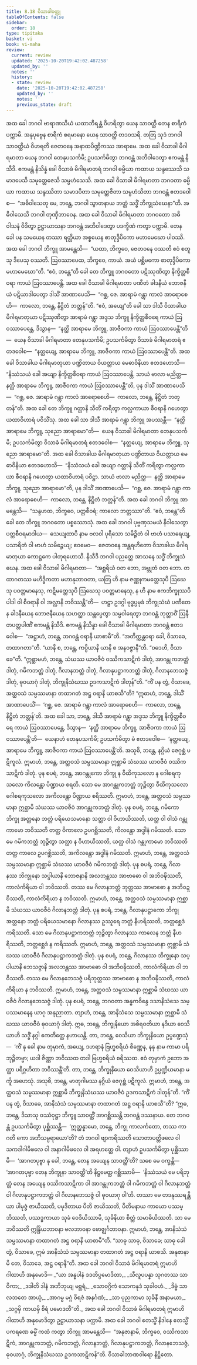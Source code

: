 ```yaml
---
title: 8.18 ဝိသာခါဝတ္ထု
tableOfContents: false
sidebar:
  order: 18
type: tipitaka
basket: vi
book: vi-maha
review:
  current: review
  updated: '2025-10-20T19:42:02.487258'
  updated_by: ''
  notes: ''
  history:
  - state: review
    date: '2025-10-20T19:42:02.487258'
    updated_by: ''
    notes: ''
    previous_state: draft
---
```



<DynamicBreadcrumb />


<ReviewStatus review={frontmatter.review} showDetails={true} />

<HypothesisAnnotation frontmatter={frontmatter} />

<Division number="349" book="vi-maha" e="ch" v="3" p="404">

<Paragraph number="1651" book="vi-maha">
အထ ခေါ ဘဂဝါ ဗာရာဏသိယံ ယထာဘိရန္တံ ဝိဟရိတွာ ယေန သာဝတ္ထိ တေန စာရိကံ ပက္ကာမိ. အနုပုဗ္ဗေန စာရိကံ စရမာနော ယေန သာဝတ္ထိ တဒဝသရိ. တတြ သုဒံ ဘဂဝါ သာဝတ္ထိယံ ဝိဟရတိ ဇေတဝနေ အနာထပိဏ္ဍိကဿ အာရာမေ. အထ ခေါ ဝိသာခါ မိဂါရမာတာ ယေန ဘဂဝါ တေနုပသင်္ကမိ; ဥပသင်္ကမိတွာ ဘဂဝန္တံ အဘိဝါဒေတွာ ဧကမန္တံ နိသီဒိ. ဧကမန္တံ နိသိန္နံ ခေါ ဝိသာခံ မိဂါရမာတရံ ဘဂဝါ ဓမ္မိယာ ကထာယ သန္ဒဿေသိ သမာဒပေသိ သမုတ္တေဇေသိ သမ္ပဟံသေသိ. အထ ခေါ ဝိသာခါ မိဂါရမာတာ ဘဂဝတာ ဓမ္မိယာ ကထာယ သန္ဒဿိတာ သမာဒပိတာ သမုတ္တေဇိတာ သမ္ပဟံသိတာ ဘဂဝန္တံ ဧတဒဝေါစ—  “အဓိဝါသေတု မေ, ဘန္တေ, ဘဂဝါ သွာတနာယ ဘတ္တံ သဒ္ဓိံ ဘိက္ခုသံဃေနာ”တိ. အဓိဝါသေသိ ဘဂဝါ တုဏှီဘာဝေန. အထ ခေါ ဝိသာခါ မိဂါရမာတာ ဘဂဝတော အဓိဝါသနံ ဝိဒိတွာ ဥဋ္ဌာယာသနာ ဘဂဝန္တံ အဘိဝါဒေတွာ ပဒက္ခိဏံ ကတွာ ပက္ကာမိ.
</Paragraph>

<Paragraph number="1652" book="vi-maha">
တေန ခေါ ပန သမယေန တဿာ ရတ္တိယာ အစ္စယေန စာတုဒ္ဒီပိကော မဟာမေဃော ပါဝဿိ. အထ ခေါ ဘဂဝါ ဘိက္ခူ အာမန္တေသိ—  “ယထာ, ဘိက္ခဝေ, ဇေတဝနေ ဝဿတိ ဧဝံ စတူသု ဒီပေသု ဝဿတိ. ဩဝဿာပေထ, ဘိက္ခဝေ, ကာယံ. အယံ ပစ္ဆိမကော စာတုဒ္ဒီပိကော မဟာမေဃော”တိ. “ဧဝံ, ဘန္တေ”တိ ခေါ တေ ဘိက္ခူ ဘဂဝတော ပဋိဿုဏိတွာ နိက္ခိတ္တစီဝရာ ကာယံ ဩဝဿာပေန္တိ.
</Paragraph>

<Paragraph number="1653" book="vi-maha">
အထ ခေါ ဝိသာခါ မိဂါရမာတာ ပဏီတံ ခါဒနီယံ ဘောဇနီယံ ပဋိယာဒါပေတွာ ဒါသိံ အာဏာပေသိ—  “ဂစ္ဆ, ဇေ. အာရာမံ ဂန္တွာ ကာလံ အာရောစေဟိ—  ကာလော, ဘန္တေ, နိဋ္ဌိတံ ဘတ္တန်”တိ. “ဧဝံ, အယျေ”တိ ခေါ သာ ဒါသီ ဝိသာခါယ မိဂါရမာတုယာ ပဋိဿုဏိတွာ အာရာမံ ဂန္တွာ အဒ္ဒသ ဘိက္ခူ နိက္ခိတ္တစီဝရေ ကာယံ ဩဝဿာပေန္တေ, ဒိသွာန—  “နတ္ထိ အာရာမေ ဘိက္ခူ, အာဇီဝကာ ကာယံ ဩဝဿာပေန္တီ”တိ—  ယေန ဝိသာခါ မိဂါရမာတာ တေနုပသင်္ကမိ; ဥပသင်္ကမိတွာ ဝိသာခံ မိဂါရမာတရံ ဧတဒဝေါစ—  “နတ္ထယျေ, အာရာမေ ဘိက္ခူ, အာဇီဝကာ ကာယံ ဩဝဿာပေန္တီ”တိ. အထ ခေါ ဝိသာခါယ မိဂါရမာတုယာ ပဏ္ဍိတာယ ဝိယတ္တာယ မေဓာဝိနိယာ ဧတဒဟောသိ—  “နိဿံသယံ ခေါ အယျာ နိက္ခိတ္တစီဝရာ ကာယံ ဩဝဿာပေန္တိ. သာယံ ဗာလာ မညိတ္ထ—  နတ္ထိ အာရာမေ ဘိက္ခူ, အာဇီဝကာ ကာယံ ဩဝဿာပေန္တီ”တိ, ပုန ဒါသိံ အာဏာပေသိ—  “ဂစ္ဆ, ဇေ. အာရာမံ ဂန္တွာ ကာလံ အာရောစေဟိ—  ကာလော, ဘန္တေ, နိဋ္ဌိတံ ဘတ္တန်”တိ.
</Paragraph>

<Paragraph number="1654" book="vi-maha">
အထ ခေါ တေ ဘိက္ခူ ဂတ္တာနိ သီတိံ ကရိတွာ ကလ္လကာယာ စီဝရာနိ ဂဟေတွာ ယထာဝိဟာရံ ပဝိသိံသု. အထ ခေါ သာ ဒါသီ အာရာမံ ဂန္တွာ ဘိက္ခူ အပဿန္တီ—  “နတ္ထိ အာရာမေ ဘိက္ခူ, သုညော အာရာမော”တိ—  ယေန ဝိသာခါ မိဂါရမာတာ တေနုပသင်္ကမိ; ဥပသင်္ကမိတွာ ဝိသာခံ မိဂါရမာတရံ ဧတဒဝေါစ—  “နတ္ထယျေ, အာရာမေ ဘိက္ခူ, သုညော အာရာမော”တိ. အထ ခေါ ဝိသာခါယ မိဂါရမာတုယာ ပဏ္ဍိတာယ ဝိယတ္တာယ မေဓာဝိနိယာ ဧတဒဟောသိ—  “နိဿံသယံ ခေါ အယျာ ဂတ္တာနိ သီတိံ ကရိတွာ ကလ္လကာယာ စီဝရာနိ ဂဟေတွာ ယထာဝိဟာရံ ပဝိဋ္ဌာ. သာယံ ဗာလာ မညိတ္ထ—  နတ္ထိ အာရာမေ ဘိက္ခူ, သုညော အာရာမော”တိ, ပုန ဒါသိံ အာဏာပေသိ—  “ဂစ္ဆ, ဇေ. အာရာမံ ဂန္တွာ ကာလံ အာရောစေဟိ—  ကာလော, ဘန္တေ, နိဋ္ဌိတံ ဘတ္တန်”တိ.
</Paragraph>

</Division>
<Division number="350" book="vi-maha" e="ch" v="3" p="405">

<Paragraph number="1655" book="vi-maha">
အထ ခေါ ဘဂဝါ ဘိက္ခူ အာမန္တေသိ—  “သန္ဒဟထ, ဘိက္ခဝေ, ပတ္တစီဝရံ; ကာလော ဘတ္တဿာ”တိ. “ဧဝံ, ဘန္တေ”တိ ခေါ တေ ဘိက္ခူ ဘဂဝတော ပစ္စဿောသုံ. အထ ခေါ ဘဂဝါ ပုဗ္ဗဏှသမယံ နိဝါသေတွာ ပတ္တစီဝရမာဒါယ—  သေယျထာပိ နာမ ဗလဝါ ပုရိသော သမိဉ္ဇိတံ ဝါ ဗာဟံ ပသာရေယျ, ပသာရိတံ ဝါ ဗာဟံ သမိဉ္ဇေယျ; ဧဝမေဝ—  ဇေတဝနေ အန္တရဟိတော ဝိသာခါယ မိဂါရမာတုယာ ကောဋ္ဌကေ ပါတုရဟောသိ. နိသီဒိ ဘဂဝါ ပညတ္တေ အာသနေ သဒ္ဓိံ ဘိက္ခုသံဃေန. အထ ခေါ ဝိသာခါ မိဂါရမာတာ—  “အစ္ဆရိယံ ဝတ ဘော, အဗ္ဘုတံ ဝတ ဘော. တထာဂတဿ မဟိဒ္ဓိကတာ မဟာနုဘာဝတာ, ယတြ ဟိ နာမ ဇဏ္ဏုကမတ္တေသုပိ ဩဃေသု ပဝတ္တမာနေသု, ကဋိမတ္တေသုပိ ဩဃေသု ပဝတ္တမာနေသု, န ဟိ နာမ ဧကဘိက္ခုဿပိ ပါဒါ ဝါ စီဝရာနိ ဝါ အလ္လာနိ ဘဝိဿန္တီ”တိ—  ဟဋ္ဌာ ဥဒဂ္ဂါ ဗုဒ္ဓပ္ပမုခံ ဘိက္ခုသံဃံ ပဏီတေန ခါဒနီယေန ဘောဇနီယေန သဟတ္ထာ သန္တပ္ပေတွာ သမ္ပဝါရေတွာ ဘဂဝန္တံ ဘုတ္တာဝိံ ဩနီတပတ္တပါဏိံ ဧကမန္တံ နိသီဒိ. ဧကမန္တံ နိသိန္နာ ခေါ ဝိသာခါ မိဂါရမာတာ ဘဂဝန္တံ ဧတဒဝေါစ—  “အဋ္ဌာဟံ, ဘန္တေ, ဘဂဝန္တံ ဝရာနိ ယာစာမီ”တိ. “အတိက္ကန္တဝရာ ခေါ, ဝိသာခေ, တထာဂတာ”တိ. “ယာနိ စ, ဘန္တေ, ကပ္ပိယာနိ ယာနိ စ အနဝဇ္ဇာနီ”တိ. “ဝဒေဟိ, ဝိသာခေ”တိ. “ဣစ္ဆာမဟံ, ဘန္တေ, သံဃဿ ယာဝဇီဝံ ဝဿိကသာဋိကံ ဒါတုံ, အာဂန္တုကဘတ္တံ ဒါတုံ, ဂမိကဘတ္တံ ဒါတုံ, ဂိလာနဘတ္တံ ဒါတုံ, ဂိလာနုပဋ္ဌာကဘတ္တံ ဒါတုံ, ဂိလာနဘေသဇ္ဇံ ဒါတုံ, ဓုဝယာဂုံ ဒါတုံ, ဘိက္ခုနိသံဃဿ ဥဒကသာဋိကံ ဒါတုန်”တိ. “ကိံ ပန တွံ, ဝိသာခေ, အတ္ထဝသံ သမ္ပဿမာနာ တထာဂတံ အဋ္ဌ ဝရာနိ ယာစသီ”တိ?
</Paragraph>

<Paragraph number="1656" book="vi-maha">
“ဣဓာဟံ, ဘန္တေ, ဒါသိံ အာဏာပေသိံ—  ‘ဂစ္ဆ, ဇေ. အာရာမံ ဂန္တွာ ကာလံ အာရောစေဟိ—  ကာလော, ဘန္တေ, နိဋ္ဌိတံ ဘတ္တန်’တိ. အထ ခေါ သာ, ဘန္တေ, ဒါသီ အာရာမံ ဂန္တွာ အဒ္ဒသ ဘိက္ခူ နိက္ခိတ္တစီဝရေ ကာယံ ဩဝဿာပေန္တေ, ဒိသွာန—  ‘နတ္ထိ အာရာမေ ဘိက္ခူ, အာဇီဝကာ ကာယံ ဩဝဿာပေန္တီ’တိ—  ယေနာဟံ တေနုပသင်္ကမိ; ဥပသင်္ကမိတွာ မံ ဧတဒဝေါစ—  ‘နတ္ထယျေ, အာရာမေ ဘိက္ခူ, အာဇီဝကာ ကာယံ ဩဝဿာပေန္တီ’တိ. အသုစိ, ဘန္တေ, နဂ္ဂိယံ ဇေဂုစ္ဆံ ပဋိကူလံ. ဣမာဟံ, ဘန္တေ, အတ္ထဝသံ သမ္ပဿမာနာ ဣစ္ဆာမိ သံဃဿ ယာဝဇီဝံ ဝဿိကသာဋိကံ ဒါတုံ.
</Paragraph>

<Paragraph number="1657" book="vi-maha">
ပုန စပရံ, ဘန္တေ, အာဂန္တုကော ဘိက္ခု န ဝီထိကုသလော န ဂေါစရကုသလော ကိလန္တော ပိဏ္ဍာယ စရတိ. သော မေ အာဂန္တုကဘတ္တံ ဘုဉ္ဇိတွာ ဝီထိကုသလော ဂေါစရကုသလော အကိလန္တော ပိဏ္ဍာယ စရိဿတိ. ဣမာဟံ, ဘန္တေ, အတ္ထဝသံ သမ္ပဿမာနာ ဣစ္ဆာမိ သံဃဿ ယာဝဇီဝံ အာဂန္တုကဘတ္တံ ဒါတုံ.
</Paragraph>

<Paragraph number="1658" book="vi-maha">
ပုန စပရံ, ဘန္တေ, ဂမိကော ဘိက္ခု အတ္တနော ဘတ္တံ ပရိယေသမာနော သတ္ထာ ဝါ ဝိဟာယိဿတိ, ယတ္ထ ဝါ ဝါသံ ဂန္တုကာမော ဘဝိဿတိ တတ္ထ ဝိကာလေ ဥပဂစ္ဆိဿတိ, ကိလန္တော အဒ္ဓါနံ ဂမိဿတိ. သော မေ ဂမိကဘတ္တံ ဘုဉ္ဇိတွာ သတ္ထာ န ဝိဟာယိဿတိ, ယတ္ထ ဝါသံ ဂန္တုကာမော ဘဝိဿတိ တတ္ထ ကာလေ ဥပဂစ္ဆိဿတိ, အကိလန္တော အဒ္ဓါနံ ဂမိဿတိ. ဣမာဟံ, ဘန္တေ, အတ္ထဝသံ သမ္ပဿမာနာ ဣစ္ဆာမိ သံဃဿ ယာဝဇီဝံ ဂမိကဘတ္တံ ဒါတုံ.
</Paragraph>

<Paragraph number="1659" book="vi-maha">
ပုန စပရံ, ဘန္တေ, ဂိလာနဿ ဘိက္ခုနော သပ္ပါယာနိ ဘောဇနာနိ အလဘန္တဿ အာဗာဓော ဝါ အဘိဝဍ္ဎိဿတိ, ကာလံကိရိယာ ဝါ ဘဝိဿတိ. တဿ မေ ဂိလာနဘတ္တံ ဘုတ္တဿ အာဗာဓော န အဘိဝဍ္ဎိဿတိ, ကာလံကိရိယာ န ဘဝိဿတိ. ဣမာဟံ, ဘန္တေ, အတ္ထဝသံ သမ္ပဿမာနာ ဣစ္ဆာမိ သံဃဿ ယာဝဇီဝံ ဂိလာနဘတ္တံ ဒါတုံ.
</Paragraph>

<Paragraph number="1660" book="vi-maha">
ပုန စပရံ, ဘန္တေ, ဂိလာနုပဋ္ဌာကော ဘိက္ခု အတ္တနော ဘတ္တံ ပရိယေသမာနော ဂိလာနဿ ဥဿူရေ ဘတ္တံ နီဟရိဿတိ, ဘတ္တစ္ဆေဒံ ကရိဿတိ. သော မေ ဂိလာနုပဋ္ဌာကဘတ္တံ ဘုဉ္ဇိတွာ ဂိလာနဿ ကာလေန ဘတ္တံ နီဟရိဿတိ, ဘတ္တစ္ဆေဒံ န ကရိဿတိ. ဣမာဟံ, ဘန္တေ, အတ္ထဝသံ သမ္ပဿမာနာ ဣစ္ဆာမိ သံဃဿ ယာဝဇီဝံ ဂိလာနုပဋ္ဌာကဘတ္တံ ဒါတုံ.
</Paragraph>

<Paragraph number="1661" book="vi-maha">
ပုန စပရံ, ဘန္တေ, ဂိလာနဿ ဘိက္ခုနော သပ္ပါယာနိ ဘေသဇ္ဇာနိ အလဘန္တဿ အာဗာဓော ဝါ အဘိဝဍ္ဎိဿတိ, ကာလံကိရိယာ ဝါ ဘဝိဿတိ. တဿ မေ ဂိလာနဘေသဇ္ဇံ ပရိဘုတ္တဿ အာဗာဓော န အဘိဝဍ္ဎိဿတိ, ကာလံကိရိယာ န ဘဝိဿတိ. ဣမာဟံ, ဘန္တေ, အတ္ထဝသံ သမ္ပဿမာနာ ဣစ္ဆာမိ သံဃဿ ယာဝဇီဝံ ဂိလာနဘေသဇ္ဇံ ဒါတုံ.
</Paragraph>

<Paragraph number="1662" book="vi-maha">
ပုန စပရံ, ဘန္တေ, ဘဂဝတာ အန္ဓကဝိန္ဒေ ဒသာနိသံသေ သမ္ပဿမာနေန ယာဂု အနုညာတာ. တျာဟံ, ဘန္တေ, အာနိသံသေ သမ္ပဿမာနာ ဣစ္ဆာမိ သံဃဿ ယာဝဇီဝံ ဓုဝယာဂုံ ဒါတုံ.
</Paragraph>

<Paragraph number="1663" book="vi-maha">
ဣဓ, ဘန္တေ, ဘိက္ခုနိယော အစိရဝတိယာ နဒိယာ ဝေသိယာဟိ သဒ္ဓိံ နဂ္ဂါ ဧကတိတ္ထေ နဟာယန္တိ. တာ, ဘန္တေ, ဝေသိယာ ဘိက္ခုနိယော ဥပ္ပဏ္ဍေသုံ—  ‘ကိံ နု ခေါ နာမ တုမှာကံ, အယျေ, ဒဟရာနံ ဗြဟ္မစရိယံ စိဏ္ဏေန, နနု နာမ ကာမာ ပရိဘုဉ္ဇိတဗ္ဗာ; ယဒါ ဇိဏ္ဏာ ဘဝိဿထ တဒါ ဗြဟ္မစရိယံ စရိဿထ. ဧဝံ တုမှာကံ ဥဘော အတ္ထာ ပရိဂ္ဂဟိတာ ဘဝိဿန္တီ’တိ. တာ, ဘန္တေ, ဘိက္ခုနိယော ဝေသိယာဟိ ဥပ္ပဏ္ဍိယမာနာ မင်္ကူ အဟေသုံ. အသုစိ, ဘန္တေ, မာတုဂါမဿ နဂ္ဂိယံ ဇေဂုစ္ဆံ ပဋိကူလံ. ဣမာဟံ, ဘန္တေ, အတ္ထဝသံ သမ္ပဿမာနာ ဣစ္ဆာမိ ဘိက္ခုနိသံဃဿ ယာဝဇီဝံ ဥဒကသာဋိကံ ဒါတုန်”တိ.
</Paragraph>

</Division>
<Division number="351" book="vi-maha" e="ch" v="3" p="407">

<Paragraph number="1664" book="vi-maha">
“ကိံ ပန တွံ, ဝိသာခေ, အာနိသံသံ သမ္ပဿမာနာ တထာဂတံ အဋ္ဌ ဝရာနိ ယာစသီ”တိ? “ဣဓ, ဘန္တေ, ဒိသာသု ဝဿံဝုဋ္ဌာ ဘိက္ခူ သာဝတ္ထိံ အာဂစ္ဆိဿန္တိ ဘဂဝန္တံ ဒဿနာယ. တေ ဘဂဝန္တံ ဥပသင်္ကမိတွာ ပုစ္ဆိဿန္တိ—  ‘ဣတ္ထန္နာမော, ဘန္တေ, ဘိက္ခု ကာလင်္ကတော, တဿ ကာ ဂတိ ကော အဘိသမ္ပရာယော’တိ? တံ ဘဂဝါ ဗျာကရိဿတိ သောတာပတ္တိဖလေ ဝါ သကဒါဂါမိဖလေ ဝါ အနာဂါမိဖလေ ဝါ အရဟတ္တေ ဝါ. တျာဟံ ဥပသင်္ကမိတွာ ပုစ္ဆိဿာမိ—  ‘အာဂတပုဗ္ဗာ နု ခေါ, ဘန္တေ, တေန အယျေန သာဝတ္ထီ’တိ? သစေ မေ ဝက္ခန္တိ—  ‘အာဂတပုဗ္ဗာ တေန ဘိက္ခုနာ သာဝတ္ထီ’တိ နိဋ္ဌမေတ္ထ ဂစ္ဆိဿာမိ—  ‘နိဿံသယံ မေ ပရိဘုတ္တံ တေန အယျေန ဝဿိကသာဋိကာ ဝါ အာဂန္တုကဘတ္တံ ဝါ ဂမိကဘတ္တံ ဝါ ဂိလာနဘတ္တံ ဝါ ဂိလာနုပဋ္ဌာကဘတ္တံ ဝါ ဂိလာနဘေသဇ္ဇံ ဝါ ဓုဝယာဂု ဝါ’တိ. တဿာ မေ တဒနုဿရန္တိယာ ပါမုဇ္ဇံ ဇာယိဿတိ, ပမုဒိတာယ ပီတိ ဇာယိဿတိ, ပီတိမနာယ ကာယော ပဿမ္ဘိဿတိ, ပဿဒ္ဓကာယာ သုခံ ဝေဒိယိဿာမိ, သုခိနိယာ စိတ္တံ သမာဓိယိဿတိ. သာ မေ ဘဝိဿတိ ဣန္ဒြိယဘာဝနာ ဗလဘာဝနာ ဗောဇ္ဈင်္ဂဘာဝနာ. ဣမာဟံ, ဘန္တေ, အာနိသံသံ သမ္ပဿမာနာ တထာဂတံ အဋ္ဌ ဝရာနိ ယာစာမီ”တိ. “သာဓု သာဓု, ဝိသာခေ; သာဓု ခေါ တွံ, ဝိသာခေ, ဣမံ အာနိသံသံ သမ္ပဿမာနာ တထာဂတံ အဋ္ဌ ဝရာနိ ယာစသိ. အနုဇာနာမိ တေ, ဝိသာခေ, အဋ္ဌ ဝရာနီ”တိ. အထ ခေါ ဘဂဝါ ဝိသာခံ မိဂါရမာတရံ ဣမာဟိ ဂါထာဟိ အနုမောဒိ—
</Paragraph>

<Paragraph number="1665" type="verses" book="vi-maha">
_“ယာ အန္နပါနံ ဒဒတိပ္ပမောဒိတာ,_  
_သီလူပပန္နာ သုဂတဿ သာဝိကာ;_  
_ဒဒါတိ ဒါနံ အဘိဘုယျ မစ္ဆရံ,_  
_သောဝဂ္ဂိကံ သောကနုဒံ သုခါဝဟံ._  

</Paragraph>

<Paragraph number="1666" type="verses" book="vi-maha">
_ဒိဗ္ဗံ သာ လဘတေ အာယုံ,_  
_အာဂမ္မ မဂ္ဂံ ဝိရဇံ အနင်္ဂဏံ;_  
_သာ ပုညကာမာ သုခိနီ အနာမယာ,_  
_သဂ္ဂမှိ ကာယမှိ စိရံ ပမောဒတီ”တိ._  

</Paragraph>

</Division>
<Division number="352" book="vi-maha" e="ch" v="3" p="408">

<Paragraph number="1667" book="vi-maha">
အထ ခေါ ဘဂဝါ ဝိသာခံ မိဂါရမာတရံ ဣမာဟိ ဂါထာဟိ အနုမောဒိတွာ ဥဋ္ဌာယာသနာ ပက္ကာမိ. အထ ခေါ ဘဂဝါ ဧတသ္မိံ နိဒါနေ ဧတသ္မိံ ပကရဏေ ဓမ္မိံ ကထံ ကတွာ ဘိက္ခူ အာမန္တေသိ—  “အနုဇာနာမိ, ဘိက္ခဝေ, ဝဿိကသာဋိကံ, အာဂန္တုကဘတ္တံ, ဂမိကဘတ္တံ, ဂိလာနဘတ္တံ, ဂိလာနုပဋ္ဌာကဘတ္တံ, ဂိလာနဘေသဇ္ဇံ, ဓုဝယာဂုံ, ဘိက္ခုနိသံဃဿ ဥဒကသာဋိကန်”တိ.

</Paragraph>
</Division>

<Paragraph number="1668" type="center" book="vi-maha">
ဝိသာခါဘာဏဝါရော နိဋ္ဌိတော.
</Paragraph>